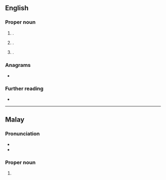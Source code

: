 {{also|kangar}}
==English==

===Proper noun===
{{en-proper noun}}

# {{place|en|capital city|s/Perlis|c/Malaysia}}.
# {{place|en|town|in|p/Punjab|c/Pakistan}}.
# {{place|en|street|in|p/Khyber Pakhtunkhwa|c/Pakistan}}.

===Anagrams===
* {{anagrams|en|a=aagknr|Kangra}}

===Further reading===
* {{pedia|Kangar (disambiguation)}}

----

==Malay==
{{wikipedia|lang=ms}}

===Pronunciation===
* {{IPA|ms|/kaŋa(r)/}}
* {{rhymes|ms|aŋa(r)|ŋa(r)|a(r)}}

===Proper noun===
{{ms-proper noun|j=کاڠر}}

# {{place|ms|capital city|s/Perlis|c/Malaysia|t1=Kangar}}